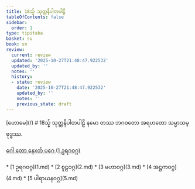 ```yaml
---
title: 18သ္န် သုတ္တနိပါတပါဠိ
tableOfContents: false
sidebar:
  order: 1
type: tipitaka
basket: su
book: sn
review:
  current: review
  updated: '2025-10-27T21:48:47.922532'
  updated_by: ''
  notes: ''
  history:
  - state: review
    date: '2025-10-27T21:48:47.922532'
    updated_by: ''
    notes: ''
    previous_state: draft
---
```



<ReviewStatus review={frontmatter.review} showDetails={true} />

<HypothesisAnnotation frontmatter={frontmatter} />

<Paragraph type="center" book="sn">
[ဟောမေ](/)
</Paragraph>

<Paragraph type="center" book="sn">
# 18သ္န် သုတ္တနိပါတပါဠိ
</Paragraph>

<Paragraph number="1" type="center" book="sn">
နမော တဿ ဘဂဝတော အရဟတော သမ္မာသမ္ဗုဒ္ဓဿ.

[ဂေါ တော နေxတ် ပဂေ (1 ဥရဂဝဂ္ဂ)](1.md)



</Paragraph>

<TableOfContents book="sn" section="18">
* [1 ဥရဂဝဂ္ဂ](1.md)
* [2 စူဠဝဂ္ဂ](2.md)
* [3 မဟာဝဂ္ဂ](3.md)
* [4 အဋ္ဌကဝဂ္ဂ](4.md)
* [5 ပါရာယနဝဂ္ဂ](5.md)
</TableOfContents>